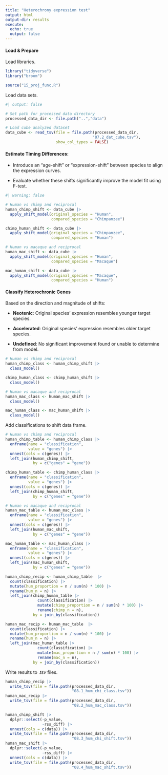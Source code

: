 ```yaml
---
title: "Heterochrony expression test"
output: html
output-dir: results
execute:
  echo: true
  output: false
---
```


#### Load & Prepare

Load libraries.

```r
library("tidyverse")
library("broom")

source("15_proj_func.R")
```

Load data sets.

```r
#| output: false

# Set path for processed data directory
processed_data_dir <- file.path("..","data")

# Load cube analyzed dataset
data_cube <- read_tsv(file = file.path(processed_data_dir,
                                      "07.2_dat_cube.tsv"),
                      show_col_types = FALSE)
```

#### **Estimate Timing Differences**:

-   Introduce an "age-shift" or "expression-shift" between species to align the expression curves.

-   Evaluate whether these shifts significantly improve the model fit using F-test.

```r
#| warning: false

# Human vs chimp and reciprocal
human_chimp_shift <- data_cube |>
  apply_shift_model(original_species = "Human",
                    compared_species = "Chimpanzee")

chimp_human_shift <- data_cube |>
  apply_shift_model(original_species = "Chimpanzee",
                    compared_species = "Human")

# Human vs macaque and reciprocal
human_mac_shift <- data_cube |>
  apply_shift_model(original_species = "Human",
                    compared_species = "Macaque")

mac_human_shift <- data_cube |>
  apply_shift_model(original_species = "Macaque",
                    compared_species = "Human")
```

#### **Classify Heterochronic Genes**

Based on the direction and magnitude of shifts:

-   **Neotenic**: Original species' expression resembles younger target species.

-   **Accelerated**: Original species' expression resembles older target species.

-   **Undefined**: No significant improvement found or unable to determine from model.

```r
# Human vs chimp and reciprocal
human_chimp_class <- human_chimp_shift |>
  class_model()

chimp_human_class <- chimp_human_shift |>
  class_model()

# Human vs macaque and reciprocal
human_mac_class <- human_mac_shift |>
  class_model()

mac_human_class <- mac_human_shift |>
  class_model()
```

Add classifications to shift data frame.

```r
# Human vs chimp and reciprocal
human_chimp_table <- human_chimp_class |>
  enframe(name = "classification",
          value = "genes") |>
  unnest(cols = c(genes)) |>
  left_join(human_chimp_shift,
            by = c("genes" = "gene"))

chimp_human_table <- chimp_human_class |>
  enframe(name = "classification",
          value = "genes") |>
  unnest(cols = c(genes)) |>
  left_join(chimp_human_shift,
            by = c("genes" = "gene"))

# Human vs macaque and reciprocal
human_mac_table <- human_mac_class |>
  enframe(name = "classification",
          value = "genes") |>
  unnest(cols = c(genes)) |>
  left_join(human_mac_shift,
            by = c("genes" = "gene"))

mac_human_table <- mac_human_class |>
  enframe(name = "classification",
          value = "genes") |>
  unnest(cols = c(genes)) |>
  left_join(mac_human_shift,
            by = c("genes" = "gene"))
```

```r
human_chimp_recip <- human_chimp_table  |>
  count(classification) |>
  mutate(hum_proportion = n / sum(n) * 100) |>
  rename(hum_n = n) |>
  left_join(chimp_human_table |>
              count(classification) |>
              mutate(chimp_proportion = n / sum(n) * 100) |>
              rename(chimp_n = n),
            by = join_by(classification))

human_mac_recip <- human_mac_table  |>
  count(classification) |>
  mutate(hum_proportion = n / sum(n) * 100) |>
  rename(hum_n = n) |>
  left_join(mac_human_table |>
              count(classification) |>
              mutate(mac_proportion = n / sum(n) * 100) |>
              rename(mac_n = n),
            by = join_by(classification))
```

Write results to .*tsv* files.

```r
human_chimp_recip |>
  write_tsv(file = file.path(processed_data_dir,
                             "08.1_hum_chi_class.tsv"))
human_mac_recip |>
  write_tsv(file = file.path(processed_data_dir,
                             "08.2_hum_mac_class.tsv"))

human_chimp_shift |>
  dplyr::select(-p_value,
                -rss_diff) |>
  unnest(cols = c(data)) |>
  write_tsv(file = file.path(processed_data_dir,
                             "08.3_hum_chi_shift.tsv"))
human_mac_shift |>
  dplyr::select(-p_value,
                -rss_diff) |>  
  unnest(cols = c(data)) |>
  write_tsv(file = file.path(processed_data_dir,
                             "08.4_hum_mac_shift.tsv"))
```

